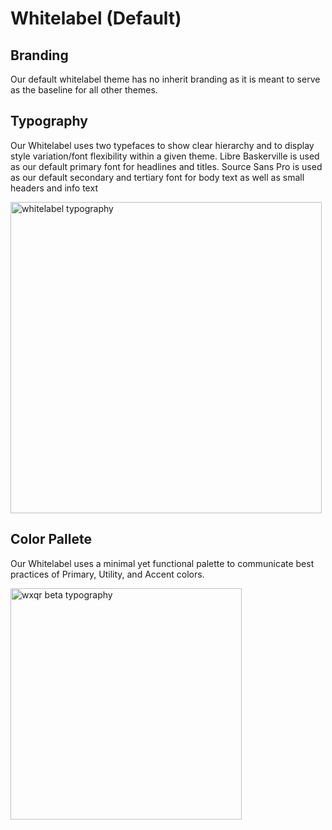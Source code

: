 
<Meta title="Foundations/Themes/Whitelabel"/>

# Whitelabel (Default)

## Branding

Our default whitelabel theme has no inherit branding as it is meant to serve as the baseline for all other themes.

## Typography
Our Whitelabel uses two typefaces to show clear hierarchy and to display style variation/font flexibility within a given theme. Libre Baskerville is used as our default primary font for headlines and titles. Source Sans Pro is used as our default secondary and tertiary font for body text as well as small headers and info text

<img alt="whitelabel typography" src="/assets/images/Themes-Whitelabel-Typography.png" width="498" />

## Color Pallete
Our Whitelabel uses a minimal yet functional palette to communicate best practices of Primary, Utility, and Accent colors.

<img alt="wxqr beta typography" src="/assets/images/Themes-Whitelabel-Pallette.png" width="370" />
